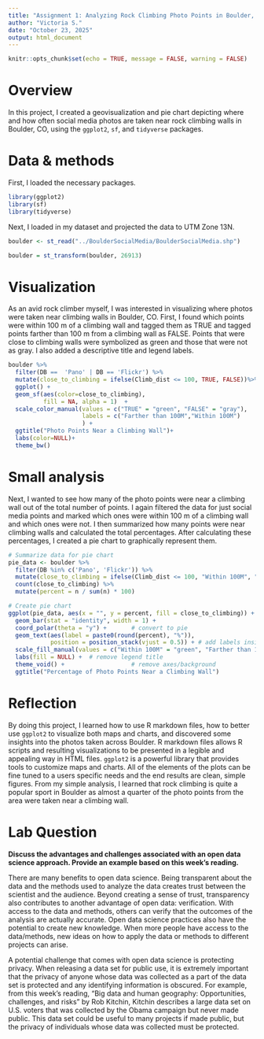 ---
title: "Assignment 1: Analyzing Rock Climbing Photo Points in Boulder, CO, Using R Markdown and GitHub"
author: "Victoria S."
date: "October 23, 2025"
output: html_document
---

```{r setup_assignment, include=FALSE}
knitr::opts_chunk$set(echo = TRUE, message = FALSE, warning = FALSE)
```

# Overview
In this project, I created a geovisualization and pie chart depicting where and how often social media photos are taken near rock climbing walls in Boulder, CO, using the `ggplot2`, `sf`, and `tidyverse` packages. 

# Data & methods
First, I loaded the necessary packages.

```{r}
library(ggplot2)
library(sf)
library(tidyverse)
```

Next, I loaded in my dataset and projected the data to UTM Zone 13N. 

```{r, echo=TRUE, message=FALSE, warning=FALSE, results='hide'}
boulder <- st_read("../BoulderSocialMedia/BoulderSocialMedia.shp")

boulder = st_transform(boulder, 26913) 
```
# Visualization
As an avid rock climber myself, I was interested in visualizing where photos were taken near climbing walls in Boulder, CO. First, I found which points were within 100 m of a climbing wall and tagged them as TRUE and tagged points farther than 100 m from a climbing wall as FALSE. Points that were close to climbing walls were symbolized as green and those that were not as gray. I also added a descriptive title and legend labels. 
```{r}
boulder %>%
  filter(DB ==  'Pano' | DB == 'Flickr') %>%
  mutate(close_to_climbing = ifelse(Climb_dist <= 100, TRUE, FALSE))%>% 
  ggplot() +
  geom_sf(aes(color=close_to_climbing),
          fill = NA, alpha = 1)  +  
  scale_color_manual(values = c("TRUE" = "green", "FALSE" = "gray"),
                     labels = c("Farther than 100M","Within 100M")
                     ) +
  ggtitle("Photo Points Near a Climbing Wall")+
  labs(color=NULL)+
  theme_bw()
```

# Small analysis
Next, I wanted to see how many of the photo points were near a climbing wall out of the total number of points. I again filtered the data for just social media points and marked which ones were within 100 m of a climbing wall and which ones were not. I then summarized how many points were near climbing walls and calculated the total percentages. After calculating these percentages, I created a pie chart to graphically represent them. 
```{r}
# Summarize data for pie chart
pie_data <- boulder %>%
  filter(DB %in% c('Pano', 'Flickr')) %>%
  mutate(close_to_climbing = ifelse(Climb_dist <= 100, "Within 100M", "Farther than 100M")) %>%
  count(close_to_climbing) %>%
  mutate(percent = n / sum(n) * 100)

# Create pie chart
ggplot(pie_data, aes(x = "", y = percent, fill = close_to_climbing)) +
  geom_bar(stat = "identity", width = 1) +
  coord_polar(theta = "y") +       # convert to pie
  geom_text(aes(label = paste0(round(percent), "%")), 
            position = position_stack(vjust = 0.5)) + # add labels inside slices
  scale_fill_manual(values = c("Within 100M" = "green", "Farther than 100M" = "gray")) +
  labs(fill = NULL) +  # remove legend title
  theme_void() +                   # remove axes/background
  ggtitle("Percentage of Photo Points Near a Climbing Wall")
```

# Reflection
By doing this project, I learned how to use R markdown files, how to better use `ggplot2` to visualize both maps and charts, and discovered some insights into the photos taken across Boulder. R markdown files allows R scripts and resulting visualizations to be presented in a legible and appealing way in HTML files. `ggplot2` is a powerful library that provides tools to customize maps and charts. All of the elements of the plots can be fine tuned to a users specific needs and the end results are clean, simple figures. From my simple analysis, I learned that rock climbing is quite a popular sport in Boulder as almost a quarter of the photo points from the area were taken near a climbing wall. 

# Lab Question 
**Discuss the advantages and challenges associated with an open data science approach. Provide an example based on this week's reading. **

There are many benefits to open data science. Being transparent about the data and the methods used to analyze the data creates trust between the scientist and the audience. Beyond creating a sense of trust, transparency also contributes to another advantage of open data: verification. With access to the data and methods, others can verify that the outcomes of the analysis are actually accurate. Open data science practices also have the potential to create new knowledge. When more people have access to the data/methods, new ideas on how to apply the data or methods to different projects can arise. 

A potential challenge that comes with open data science is protecting privacy. When releasing a data set for public use, it is extremely important that the privacy of anyone whose data was collected as a part of the data set is protected and any identifying information is obscured. For example, from this week's reading, "Big data and human geography: Opportunities, challenges, and risks" by Rob Kitchin, Kitchin describes a large data set on U.S. voters that was collected by the Obama campaign but never made public. This data set could be useful to many projects if made public, but the privacy of individuals whose data was collected must be protected. 
